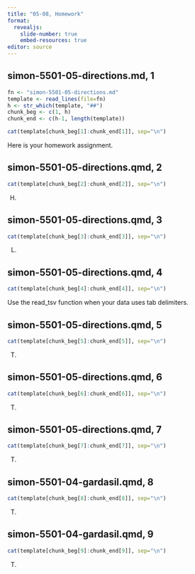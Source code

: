 ```yaml
---
title: "05-08, Homework"
format: 
  revealjs:
    slide-number: true
    embed-resources: true
editor: source
---
```


## simon-5501-05-directions.md, 1

```r
fn <- "simon-5501-05-directions.md"
template <- read_lines(file=fn)
h <- str_which(template, "##")
chunk_beg <- c(1, h)
chunk_end <- c(h-1, length(template))
```

```r
cat(template[chunk_beg[1]:chunk_end[1]], sep="\n")
```

:::notes
Here is your homework assignment.
:::

## simon-5501-05-directions.qmd, 2

```r
cat(template[chunk_beg[2]:chunk_end[2]], sep="\n")
```

:::notes
H.
:::

## simon-5501-05-directions.qmd, 3

```r
cat(template[chunk_beg[3]:chunk_end[3]], sep="\n")
```

:::notes
L.
:::

## simon-5501-05-directions.qmd, 4

```r
cat(template[chunk_beg[4]:chunk_end[4]], sep="\n")
```

:::notes
Use the read_tsv function when your data uses tab delimiters.
:::

## simon-5501-05-directions.qmd, 5

```r
cat(template[chunk_beg[5]:chunk_end[5]], sep="\n")
```
:::notes
T. 
:::

## simon-5501-05-directions.qmd, 6

```r
cat(template[chunk_beg[6]:chunk_end[6]], sep="\n")
```

:::notes
T.
:::

## simon-5501-05-directions.qmd, 7

```r
cat(template[chunk_beg[7]:chunk_end[7]], sep="\n")
```

:::notes
T.
:::

## simon-5501-04-gardasil.qmd, 8

```r
cat(template[chunk_beg[8]:chunk_end[8]], sep="\n")
```

:::notes
T.
:::

## simon-5501-04-gardasil.qmd, 9

```r
cat(template[chunk_beg[9]:chunk_end[9]], sep="\n")
```

:::notes
T.
:::
